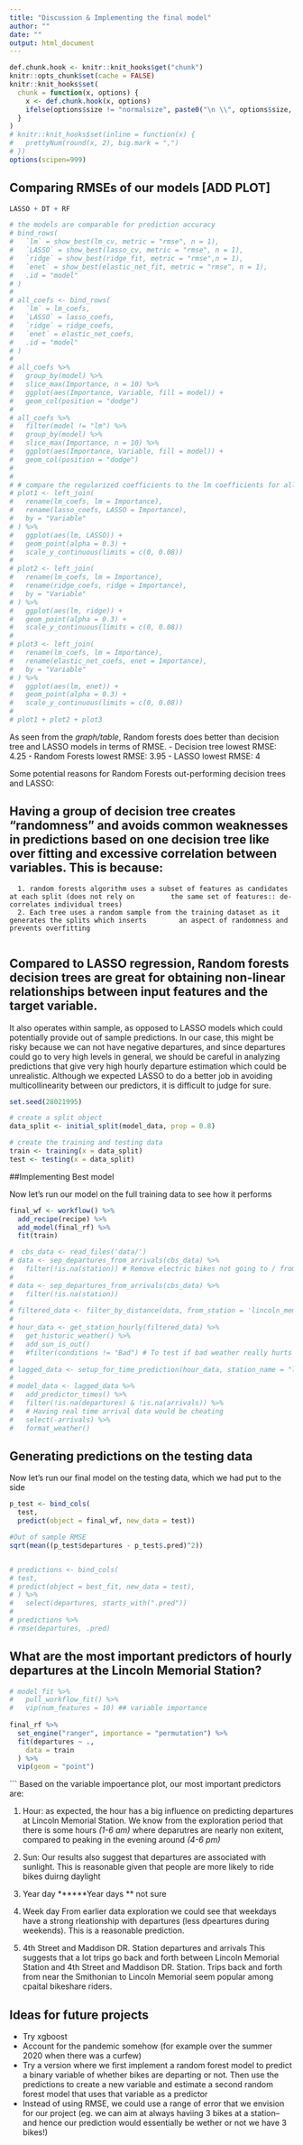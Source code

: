 ```yaml
---
title: "Discussion & Implementing the final model"
author: ""
date: ""
output: html_document
---
```


```r
def.chunk.hook <- knitr::knit_hooks$get("chunk")
knitr::opts_chunk$set(cache = FALSE)
knitr::knit_hooks$set(
  chunk = function(x, options) {
    x <- def.chunk.hook(x, options)
    ifelse(options$size != "normalsize", paste0("\n \\", options$size, "\n\n", x, "\n\n \\normalsize"), x)
  }
)
# knitr::knit_hooks$set(inline = function(x) {
#   prettyNum(round(x, 2), big.mark = ",")
# })
options(scipen=999)
```


\begin{center}
\Huge{PPOL 670 | Final Project}

\Huge{Example}
\end{center}

\vspace{0.1in}

## Comparing RMSEs of our models [ADD PLOT]

```r

LASSO + DT + RF

# the models are comparable for prediction accuracy
# bind_rows(
#   `lm` = show_best(lm_cv, metric = "rmse", n = 1),
#   `LASSO` = show_best(lasso_cv, metric = "rmse", n = 1),
#   `ridge` = show_best(ridge_fit, metric = "rmse",n = 1),
#   `enet` = show_best(elastic_net_fit, metric = "rmse", n = 1),
#   .id = "model"
# )
# 
# all_coefs <- bind_rows(
#   `lm` = lm_coefs,
#   `LASSO` = lasso_coefs,
#   `ridge` = ridge_coefs,
#   `enet` = elastic_net_coefs,
#   .id = "model"
# ) 
# 
# all_coefs %>%
#   group_by(model) %>%
#   slice_max(Importance, n = 10) %>%
#   ggplot(aes(Importance, Variable, fill = model)) +
#   geom_col(position = "dodge")
# 
# all_coefs %>%
#   filter(model != "lm") %>%
#   group_by(model) %>%
#   slice_max(Importance, n = 10) %>%
#   ggplot(aes(Importance, Variable, fill = model)) +
#   geom_col(position = "dodge")
# 
# 
# # compare the regularized coefficients to the lm coefficients for all three models
# plot1 <- left_join(
#   rename(lm_coefs, lm = Importance),
#   rename(lasso_coefs, LASSO = Importance),
#   by = "Variable"
# ) %>%
#   ggplot(aes(lm, LASSO)) +
#   geom_point(alpha = 0.3) +
#   scale_y_continuous(limits = c(0, 0.08))
# 
# plot2 <- left_join(
#   rename(lm_coefs, lm = Importance),
#   rename(ridge_coefs, ridge = Importance),
#   by = "Variable"
# ) %>%
#   ggplot(aes(lm, ridge)) +
#   geom_point(alpha = 0.3) +
#   scale_y_continuous(limits = c(0, 0.08))
# 
# plot3 <- left_join(
#   rename(lm_coefs, lm = Importance),
#   rename(elastic_net_coefs, enet = Importance),
#   by = "Variable"
# ) %>%
#   ggplot(aes(lm, enet)) +
#   geom_point(alpha = 0.3) +
#   scale_y_continuous(limits = c(0, 0.08))
# 
# plot1 + plot2 + plot3

``` 


As seen from the *graph/table*, Random forests does better than decision tree and LASSO models in terms of RMSE. 
- Decision tree lowest RMSE: 4.25
- Random Forests  lowest RMSE: 3.95
- LASSO lowest RMSE: 4

Some potential reasons for Random Forests out-performing decision trees and LASSO: 

## Having a group of decision tree creates “randomness”  and avoids common weaknesses in predictions based on one decision tree like over fitting and excessive correlation between variables. This is because: 
      1. random forests algorithm uses a subset of features as candidates at each split (does not rely on         the same set of features:: de- correlates individual trees) 
      2. Each tree uses a random sample from the training dataset as it generates the splits which inserts        an aspect of randomness and prevents overfitting
      
## Compared to LASSO regression, Random forests decision trees are great for obtaining non-linear relationships between input features and the target variable.  
It also operates within sample, as opposed to LASSO models which could potentially provide out of sample predictions. In our case, this might be risky because we can not have negative departures, and since departures could go to very high levels in general, we should be careful in analyzing predictions that give very high hourly departure estimation which could be unrealistic. Although we expected LASSO to do a better job in avoiding multicollinearity between our predictors, it is difficult to judge for sure. 


```r

set.seed(28021995)

# create a split object
data_split <- initial_split(model_data, prop = 0.8)

# create the training and testing data
train <- training(x = data_split)
test <- testing(x = data_split)

```


##Implementing Best model

Now let's run our model on the full training data to see how it performs

```r

final_wf <- workflow() %>%
  add_recipe(recipe) %>%
  add_model(final_rf) %>%
  fit(train)

#  cbs_data <- read_files('data/')
# data <- sep_departures_from_arrivals(cbs_data) %>%
#   filter(!is.na(station)) # Remove electric bikes not going to / from a station
# 
# data <- sep_departures_from_arrivals(cbs_data) %>%
#   filter(!is.na(station))
# 
# filtered_data <- filter_by_distance(data, from_station = 'lincoln_memorial', distance_m = 400)
# 
# hour_data <- get_station_hourly(filtered_data) %>%
#   get_historic_weather() %>% 
#   add_sun_is_out() 
#   #filter(conditions != "Bad") # To test if bad weather really hurts RMSE that much
# 
# lagged_data <- setup_for_time_prediction(hour_data, station_name = "lincoln_memorial")
# 
# model_data <- lagged_data %>%
#   add_predictor_times() %>%
#   filter(!is.na(departures) & !is.na(arrivals)) %>%
#   # Having real time arrival data would be cheating
#   select(-arrivals) %>%
#   format_weather()

```


## Generating predictions on the testing data
Now let's run our final model on the testing data, which we had put to the side

```r

p_test <- bind_cols(
  test,
  predict(object = final_wf, new_data = test))

#Out of sample RMSE
sqrt(mean((p_test$departures - p_test$.pred)^2))


# predictions <- bind_cols(
# test,
# predict(object = best_fit, new_data = test), 
# ) %>%
#   select(departures, starts_with(".pred"))
# 
# predictions %>%
# rmse(departures, .pred) 

``` 


## What are the most important predictors of hourly departures at the Lincoln Memorial Station?

```r

# model_fit %>%
#   pull_workflow_fit() %>%
#   vip(num_features = 10) ## variable importance
  
final_rf %>%
  set_engine("ranger", importance = "permutation") %>%
  fit(departures ~ .,
    data = train
  ) %>%
  vip(geom = "point")
```

```
Based on the variable impoertance plot, our most important predictors are:
 
 1. Hour: as expected, the hour has a big influence on predicting departures at Lincoln Memorial Station. We know from the exploration period that there is some hours *(1-6 am)* where deparutres are nearly non exitent, compared to peaking in the evening around *(4-6 pm)*
 
 2. Sun: 
 Our results also suggest that departures are associated with sunlight. This is reasonable given that people are more likely to ride bikes duirng daylight 
 
 3. Year day
 ******Year days ** not sure
 
 4. Week day 
From earlier data exploration we could see that weekdays have a strong rleationship with departures (less dpeartures during weekends). This is a reasonable prediction.
 
 5. 4th Street and Maddison DR. Station departures and arrivals
This suggests that a lot trips go back and forth between Lincoln Memorial Station and  4th Street and Maddison DR. Station. Trips back and forth from near the Smithonian to Lincoln Memorial seem popular among cpaital bikeshare riders. 
 

## Ideas for future projects

* Try xgboost
* Account for the pandemic somehow (for example over the summer 2020 when there was a curfew)
* Try a version where we first implement a random forest model to predict a binary variable of whether bikes are departing or not. Then use the predictions to create a new variable and estimate a second random forest model that uses that variable as a predictor
* Instead of using RMSE, we could use a range of error that we envision for our project (eg. we can aim at always haviing 3 bikes at a station-- and hence our prediction would essentially be wether or not we have 3 bikes!)

